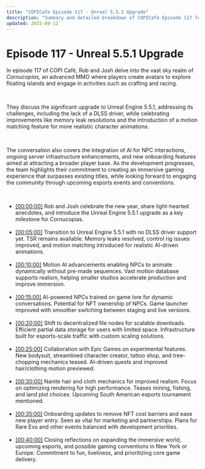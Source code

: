 ```yaml
---
title: "COPICafe Episode 117 - Unreal 5.5.1 Upgrade"
description: "Summary and detailed breakdown of COPICafe Episode 117 featuring Unreal Engine 5.5.1 upgrade, AI-powered NPCs, decentralized infrastructure, and onboarding improvements."
updated: 2025-09-12
---
```


# Episode 117 - <span className="text-orange-500">Unreal 5.5.1 Upgrade</span>  

In episode 117 of COPI Café, Rob and Josh delve into the vast sky realm of *Cornucopias,* an advanced MMO where players create avatars to explore floating islands and engage in activities such as crafting and racing.  

</br>  

They discuss the significant upgrade to Unreal Engine 5.5.1, addressing its challenges, including the lack of a DLSS driver, while celebrating improvements like memory leak resolutions and the introduction of a motion matching feature for more realistic character animations.  

</br>  

The conversation also covers the integration of AI for NPC interactions, ongoing server infrastructure enhancements, and new onboarding features aimed at attracting a broader player base. As the development progresses, the team highlights their commitment to creating an immersive gaming experience that surpasses existing titles, while looking forward to engaging the community through upcoming esports events and conventions.  

</br>  

<ul className="styled-list">
  <li>
    <a href="https://youtube.com/watch?v=YdkM4VETOCs&t=0" class="text-orange-500">[00:00:00]</a>  
    Rob and Josh celebrate the new year, share light-hearted anecdotes, and introduce the Unreal Engine 5.5.1 upgrade as a key milestone for Cornucopias.
  </li>

</br>  

  <li>
    <a href="https://youtube.com/watch?v=YdkM4VETOCs&t=300" class="text-orange-500">[00:05:00]</a>  
    Transition to Unreal Engine 5.5.1 with no DLSS driver support yet. TSR remains available. Memory leaks resolved, control rig issues improved, and motion matching introduced for realistic AI-driven animations.
  </li>

</br>  

  <li>
    <a href="https://youtube.com/watch?v=YdkM4VETOCs&t=600" class="text-orange-500">[00:10:00]</a>  
    Motion AI advancements enabling NPCs to animate dynamically without pre-made sequences. Vast motion database supports realism, helping smaller studios accelerate production and improve immersion.
  </li>

</br>  

  <li>
    <a href="https://youtube.com/watch?v=YdkM4VETOCs&t=900" class="text-orange-500">[00:15:00]</a>  
    AI-powered NPCs trained on game lore for dynamic conversations. Potential for NFT ownership of NPCs. Game launcher improved with smoother switching between staging and live versions.
  </li>

</br>  

  <li>
    <a href="https://youtube.com/watch?v=YdkM4VETOCs&t=1200" class="text-orange-500">[00:20:00]</a>  
    Shift to decentralized file nodes for scalable downloads. Efficient partial data storage for users with limited space. Infrastructure built for esports-scale traffic with custom scaling solutions.
  </li>

</br>  

  <li>
    <a href="https://youtube.com/watch?v=YdkM4VETOCs&t=1500" class="text-orange-500">[00:25:00]</a>  
    Collaboration with Epic Games on experimental features. New bodysuit, streamlined character creator, tattoo shop, and tree-chopping mechanics teased. AI-driven quests and improved hair/clothing motion previewed.
  </li>

</br>  

  <li>
    <a href="https://youtube.com/watch?v=YdkM4VETOCs&t=1800" class="text-orange-500">[00:30:00]</a>  
    Nanite hair and cloth mechanics for improved realism. Focus on optimizing rendering for high performance. Teases mining, fishing, and land plot choices. Upcoming South American esports tournament mentioned.
  </li>

</br>  

  <li>
    <a href="https://youtube.com/watch?v=YdkM4VETOCs&t=2100" class="text-orange-500">[00:35:00]</a>  
    Onboarding updates to remove NFT cost barriers and ease new player entry. Seen as vital for marketing and partnerships. Plans for Rare Evo and other events balanced with development priorities.
  </li>

</br>  

  <li>
    <a href="https://youtube.com/watch?v=YdkM4VETOCs&t=2400" class="text-orange-500">[00:40:00]</a>  
    Closing reflections on expanding the immersive world, upcoming esports, and possible gaming conventions in New York or Europe. Commitment to fun, liveliness, and prioritizing core game delivery.
  </li>
</ul>
